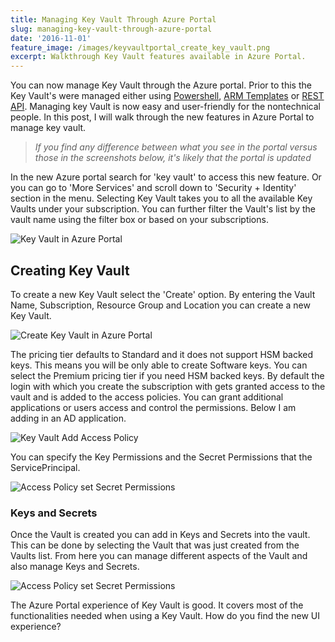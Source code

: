 ```yaml
---
title: Managing Key Vault Through Azure Portal
slug: managing-key-vault-through-azure-portal
date: '2016-11-01'
feature_image: /images/keyvaultportal_create_key_vault.png
excerpt: Walkthrough Key Vault features available in Azure Portal.
---
```

You can now manage Key Vault through the Azure portal. Prior to this the Key Vault's were managed either using [Powershell](/blog/how-the-deprecation-of-switch-azuremode-affects-azure-key-vault/), [ARM Templates](/blog/managing-azure-key-vault-using-azure-resource-manager-arm-templates/) or [REST API](/blog/managing-azure-key-vault-over-the-rest-api/). Managing key Vault is now easy and user-friendly for the nontechnical people. In this post, I will walk through the new features in Azure Portal to manage key vault.

> _If you find any difference between what you see in the portal versus those in the screenshots below, it's likely that the portal is updated_

In the new Azure portal search for 'key vault' to access this new feature. Or you can go to 'More Services' and scroll down to 'Security + Identity' section in the menu. Selecting Key Vault takes you to all the available Key Vaults under your subscription. You can further filter the Vault's list by the vault name using the filter box or based on your subscriptions.

![Key Vault in Azure Portal](/images/keyvaultportal_menu_option.png)

## Creating Key Vault

To create a new Key Vault select the 'Create' option. By entering the Vault Name, Subscription, Resource Group and Location you can create a new Key Vault.

![Create Key Vault in Azure Portal](/images/keyvaultportal_create_key_vault.png)

The pricing tier defaults to Standard and it does not support HSM backed keys. This means you will be only able to create Software keys. You can select the Premium pricing tier if you need HSM backed keys. By default the login with which you create the subscription with gets granted access to the vault and is added to the access policies. You can grant additional applications or users access and control the permissions. Below I am adding in an AD application.

![Key Vault Add Access Policy](/images/keyvaultportal_access_policy.png)

You can specify the Key Permissions and the Secret Permissions that the ServicePrincipal.

![Access Policy set Secret Permissions](/images/keyvaultportal_secretpermissions.png)

### Keys and Secrets

Once the Vault is created you can add in Keys and Secrets into the vault. This can be done by selecting the Vault that was just created from the Vaults list. From here you can manage different aspects of the Vault and also manage Keys and Secrets.

![Access Policy set Secret Permissions](/images/keyvaultportal_keyvault.png)

The Azure Portal experience of Key Vault is good. It covers most of the functionalities needed when using a Key Vault. How do you find the new UI experience?
